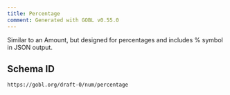 ```yaml
---
title: Percentage
comment: Generated with GOBL v0.55.0
---
```


Similar to an Amount, but designed for percentages and includes % symbol in JSON output.

## Schema ID

`https://gobl.org/draft-0/num/percentage`

